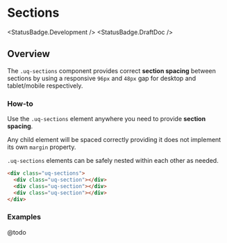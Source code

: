 
<Meta of={SectionsStories} />

# Sections

<StatusBadge.Development />
<StatusBadge.DraftDoc />

## Overview

The `.uq-sections` component provides correct **section spacing** between sections by using
a responsive `96px` and `48px` gap for desktop and tablet/mobile respectively.

### How-to

Use the `.uq-sections` element anywhere you need to provide **section spacing**.

Any child element will be spaced correctly providing it does not implement its
own `margin` property.

`.uq-sections` elements can be safely nested within each other as needed.

<Canvas sourceState="hidden">
  <Story of={SectionsStories.Sections} />
</Canvas>

```html
<div class="uq-sections">
  <div class="uq-section"></div>
  <div class="uq-section"></div>
  <div class="uq-section"></div>
</div>
```

### Examples

@todo
